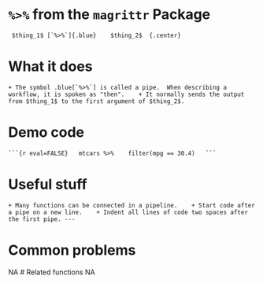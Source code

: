 # [`%>%`]{.blue} from the [`magrittr`]{.blue} Package	
	 $thing_1$ [`%>%`]{.blue}  	 $thing_2$	{.center}
# What it does
	+ The symbol .blue[`%>%`] is called a pipe.  When describing a workflow, it is spoken as "then".	+ It normally sends the output from $thing_1$ to the first argument of $thing_2$.	
# Demo code
	```{r eval=FALSE}	mtcars %>%	  filter(mpg == 30.4)	```	
# Useful stuff
	+ Many functions can be connected in a pipeline.	+ Start code after a pipe on a new line.	+ Indent all lines of code two spaces after the first pipe.	---
# Common problems
NA
# Related functions
NA